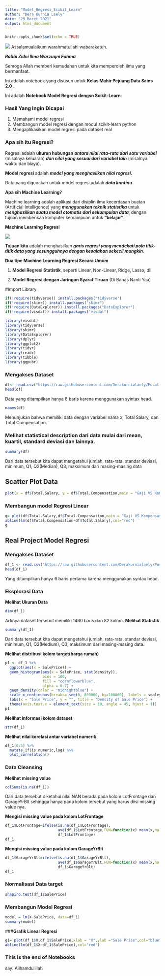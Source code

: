 ---
title: "Model_Regresi_Scikit_Learn"
author: "Dera Kurnia Laely"
date: "29 Maret 2021"
output: html_document
---

```{r setup, include=FALSE}
knitr::opts_chunk$set(echo = TRUE)
```
![](E:/Kelas Mahir/KM0301/Header KM 0301.png)
Assalamualaikum warahmatullahi wabarakatuh.

***Robbi Zidni Ilma Warzuqni Fahma***

Semoga Allah memberi kemudahan untuk kita memperoleh ilmu yang bermanfaat.

Ini adalah notebook yang disusun untuk **Kelas Mahir Pejuang Data Sains 2.0** .

Ini adalah **Notebook Model Regresi dengsn Scikit-Learn**:

### **Hasil Yang Ingin Dicapai**
1. Memahami model regresi
2. Membangun model regresi dengan modul scikit-learn python
3. Mengaplikasikan model regresi pada dataset real



### **Apa sih itu Regresi?**

Regresi adalah **ukuran hubungan** ***antara nilai rata-rata dari satu variabel*** (misalnya keluaran) ***dan nilai yang sesuai dari variabel lain*** (misalnya waktu dan biaya).

**Model regresi** adalah ***model yang menghasilkan nilai regresi.***

Data yang digunakan untuk model regresi adalah ***data kontinu***


**Apa sih Machine Learning?**

Machine learning adalah aplikasi dari disiplin ilmu kecerdasan buatan (Artificial Intelligence) yang ***menggunakan teknik statistika*** untuk ***menghasilkan suatu model otomatis dari sekumpulan data***, dengan tujuan memberikan komputer kemampuan untuk **"belajar"**.


**Machine Learning Regresi**

![](E:/Kelas Mahir/KM0301/LossSideBySide.png)

**Tujuan kita** adalah menghasilkan ***garis regresi yang mendekati pola titik-titik data yang sesungguhnya dengan kesalahan sekecil mungkin***.


**Dua tipe Machine Learning Regresi Secara Umum**

1. **Model Regresi Statistik**, seperti Linear, Non-Linear, Ridge, Lasso, dll

2. **Model Regresi dengan Jaringan Syaraf Tiruan** (Di Bahas Nanti Yaa)


#Import Library
```{r}
if(!require(tidyverse)) install.packages("tidyverse")
if(!require(skimr)) install.packages("skimr")
if(!require(DataExplorer)) install.packages("DataExplorer")
if(!require(visdat)) install.packages("visdat")

library(visdat)
library(tidyverse)
library(skimr)
library(DataExplorer)
library(dplyr)
library(ggplot2)
library(tidyr)
library(readr)
library(tibble)
library(ggpubr)
```

### Mengakses Dataset
```{r}
df<- read.csv("https://raw.githubusercontent.com/Derakurnialaely/Pusat-Studi-Data-Sains/main/datacontoh.csv")
head(df)
```
Data yang ditampilkan hanya 6 baris karena menggunakan syintax head.

```{r}
names(df)
```
Menunjukan bahwa memiliki data dengan variabel nama x, Total Salary, dan Total Compensation.

### Melihat statistical description dari data mulai dari mean, kuartil, standard deviasi dan lainnya.
```{r}
summary(df)
```
Dari data tersebut kita dapat mengetahui jumlah, rata-rata, standar deviasi, minimum, Q1, Q2(Median), Q3, maksimum dari masing-masing data

## Scatter Plot Data

```{r}
plot(x = df$Total.Salary, y = df$Total.Compensation,main = "Gaji VS Kompensasi", pch = 19, cex = 0.8, frame = FALSE, xlab = "Total Pejualan", ylab = "Total Kompensasi",col="blue")

```
### **Membangun model Regresi Linear**

```{r}
g= plot(df$Total.Salary,df$Total.Compensation,main = "Gaji VS Kompensasi",xlab = "Total Gaji",ylab ="Total Kompensasi",col="blue")
abline(lm(df$Total.Compensation~df$Total.Salary),col="red")
g
```

## **Real Project Model Regresi**
### **Mengakses Dataset**

```{r}
df_1 <- read.csv("https://raw.githubusercontent.com/Derakurnialaely/Pusat-Studi-Data-Sains/main/train.csv")
head(df_1)

```
Yang ditampilkan hanya 6 baris pertama karena menggunakan syntax head.

### **Eksplorasi Data**

**Melihat Ukuran Data **

```{r}
dim(df_1)
```
Artinya dataset tersebut memiliki 1460 baris dan 82 kolom.
**Melihat Statistik**

```{r}
summary(df_1)
```
Dari data tersebut kita dapat mengetahui jumlah, rata-rata, standar deviasi, minimum, Q1, Q2(Medium), Q3, maksimum dari masing-masing data.

**Melihat distribusi kolom target(harga rumah)**

```{r}
p1 <- df_1 %>%
  ggplot(aes(x = SalePrice)) +
  geom_histogram(aes(x = SalePrice, stat(density)),
                 bins = 100,
                 fill = "cornflowerblue",
                 alpha = 0.7) +
  geom_density(color = "midnightblue") +
  scale_x_continuous(breaks= seq(0, 800000, by=100000), labels = scales::comma) +
  labs(x = "Sale Price", y = "", title = "Density of Sale Price") +
  theme(axis.text.x = element_text(size = 10, angle = 45, hjust = 1))
p1
```
**Melihat informasi kolom dataset**

```{r}
str(df_1)
```
**Melihat nilai korelasi antar variabel numerik**

```{r}
df_1[0:5] %>%
  mutate_if(is.numeric,log) %>%
  plot_correlation()
```

### **Data Cleansing**
**Melihat missing value**

```{r}
colSums(is.na(df_1))
```
Dari data tersebut diketahui nilai NAN berada pada kolom LotFrontage dan GarageYrBlt sehingga hanya pada kolom tersebut yang harus diisi missing value nya.


**Mengisi missing value pada kolom LotFrontage **

```{r}
df_1$LotFrontage=ifelse(is.na(df_1$LotFrontage),
                        ave(df_1$LotFrontage,FUN=function(x) mean(x,na.rm=TRUE)),
                        df_1$LotFrontage)
df_1
```

**Mengisi missing value pada kolom GarageYrBlt **

```{r}
df_1$GarageYrBlt=ifelse(is.na(df_1$GarageYrBlt),
                        ave(df_1$GarageYrBlt,FUN=function(x) mean(x,na.rm=TRUE)),
                        df_1$GarageYrBlt)
df_1
```

### **Normalisasi Data target**

```{r}
shapiro.test(df_1$SalePrice)
```
### **Membangun Model Regresi**

```{r}
model = lm(X~SalePrice, data=df_1)
summary(model)

```

###**Grafik Linear Regresi**
```{r}
g1= plot(df_1$X,df_1$SalePrice,xlab = "X",ylab ="Sale Price",col="blue")
abline(lm(df_1$X~df_1$SalePrice),col="red")
```

### This is the end of Notebooks
say: Allhamdulillah
